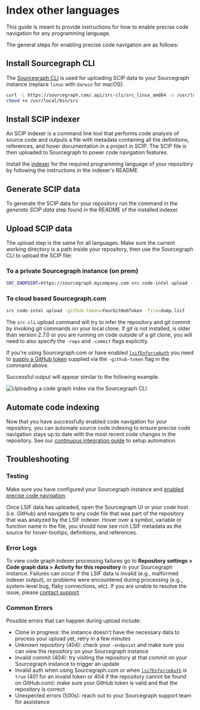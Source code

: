 # Index other languages

<p className="subtitle">This guide is meant to provide instructions for how to enable precise code navigation for any programming language.</p>

The general steps for enabling precise code navigation are as follows:

## Install Sourcegraph CLI

The [Sourcegraph CLI](/cli/) is used for uploading SCIP data to your Sourcegraph instance (replace `linux` with `darwin` for macOS):

```sh
curl -L https://sourcegraph.com/.api/src-cli/src_linux_amd64 -o /usr/local/bin/src
chmod +x /usr/local/bin/src
```

## Install SCIP indexer

An SCIP indexer is a command line tool that performs code analysis of source code and outputs a file with metadata containing all the definitions, references, and hover documentation in a project in SCIP. The SCIP file is then uploaded to Sourcegraph to power code navigation features.

Install the [indexer](/code-search/code-navigation/writing_an_indexer) for the required programming language of your repository by following the instructions in the indexer's README

## Generate SCIP data

To generate the SCIP data for your repository run the command in the _generate SCIP data_ step found in the README of the installed indexer.

## Upload SCIP data

The upload step is the same for all languages. Make sure the current working directory is a path inside your repository, then use the Sourcegraph CLI to upload the SCIP file:

### To a private Sourcegraph instance (on prem)

```sh
SRC_ENDPOINT=https://sourcegraph.mycompany.com src code-intel upload -file=index.scip
```

### To cloud based Sourcegraph.com

```sh
src code-intel upload -github-token=YourGitHubToken -file=dump.lsif
```

The `src-cli` upload command will try to infer the repository and git commit by invoking git commands on your local clone. If git is not installed, is older than version 2.7.0 or you are running on code outside of a git clone, you will need to also specify the `-repo` and `-commit` flags explicitly.

<Callout type="note">If you're using Sourcegraph.com or have enabled [`lsifEnforceAuth`](/admin/config/site_config#lsifEnforceAuth) you need to [supply a GitHub token](#proving-ownership-of-a-github-repository) supplied via the `-github-token` flag in the command above.</Callout>

Successful output will appear similar to the following example.

![Uploading a code graph index via the Sourcegraph CLI](https://storage.googleapis.com/sourcegraph-assets/docs/images/code-intelligence/sg-3.34/uploads/src-lsif-upload.gif)

## Automate code indexing

Now that you have successfully enabled code navigation for your repository, you can automate source code indexing to ensure precise code navigation stays up to date with the most recent code changes in the repository. See our [continuous integration guide](/code-search/code-navigation/how-to/adding_lsif_to_workflows) to setup automation.

## Troubleshooting

### Testing

<Callout type="note">Make sure you have configured your Sourcegraph instance and [enabled precise code navigation](/code-search/code-navigation/precise_code_navigation#setting-up-code-navigation-for-your-codebase).</Callout>

Once LSIF data has uploaded, open the Sourcegraph UI or your code host (i.e. GitHub) and navigate to any code file that was part of the repository that was analyzed by the LSIF indexer. Hover over a symbol, variable or function name in the file, you should now see rich LSIF metadata as the source for hover-tooltips, definitions, and references.

### Error Logs

To view code graph indexer processing failures go to **Repository settings > Code graph data > Activity for this repository** in your Sourcegraph instance. Failures can occur if the LSIF data is invalid (e.g., malformed indexer output), or problems were encountered during processing (e.g., system-level bug, flaky connections, etc). If you are unable to resolve the issue, please [contact support](https://help.sourcegraph.com/hc/en-us/requests/new).

### Common Errors

Possible errors that can happen during upload include:

- Clone in progress: the instance doesn't have the necessary data to process your upload yet, retry in a few minutes
- Unknown repository (404): check your `-endpoint` and make sure you can view the repository on your Sourcegraph instance
- Invalid commit (404): try visiting the repository at that commit on your Sourcegraph instance to trigger an update
- Invalid auth when using Sourcegraph.com or when [`lsifEnforceAuth`](/admin/config/site_config#lsifEnforceAuth) is `true` (401 for an invalid token or 404 if the repository cannot be found on GitHub.com): make sure your GitHub token is valid and that the repository is correct
- Unexpected errors (500s): reach out to your Sourcegraph support team for assistance
